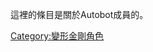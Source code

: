 {{noteTA
| T = zh-hans:Category:Autobot;zh-hant:Category:Autobot;
| 1 = zh-hans:汽车人;zh-hant:Autobot;zh-cn:汽车人;zh-tw:Autobot;zh-hk:博派變形金剛;zh-mo:博派變形金剛;
| 2 = zh-hans:擎天柱;zh-hk:柯博文;zh-tw:Optimus Prime;
| 3 = zh-hans:汽车人;zh-hk:博派;zh-tw:Autobot;
| 4 = zh-hans:热破;zh-hk:火棒;zh-tw:羅德;
| 5 = zh-hans:阿爾茜;zh-hk:亞希;zh-tw:雅希;
| 6 = zh-hans:飛過山;zh-hk:飛過山;zh-tw:羅跳崖者;
| 7 = zh-hans:通天晓;zh-hk:馬格斯;zh-tw:馬格斯;
| 8 = zh-hans:救護車;zh-hk:力捷;zh-tw:飛輪;
| 9 = zh-hans:千斤頂;zh-hk:輪傑;zh-tw:阿積;
|18 = zh-hans:機器恐龍;zh-hk:機器恐龍;zh-tw:恐龍巴特;
|19 = zh-hans:魔力神球;zh-hk:Vector Sigma;zh-tw:Vector Sigma;
|20 = zh-hans:強大獸;zh-hk:強大獸;zh-tw:極限動物;
}}
{{Catnav|頁面分類|...|動畫影集|美國動畫|變形金剛}}
{{Catnav|頁面分類|...|電視劇|動畫影集|變形金剛}}

這裡的條目是關於Autobot成員的。

[[Category:變形金剛角色|Category:變形金剛角色]]